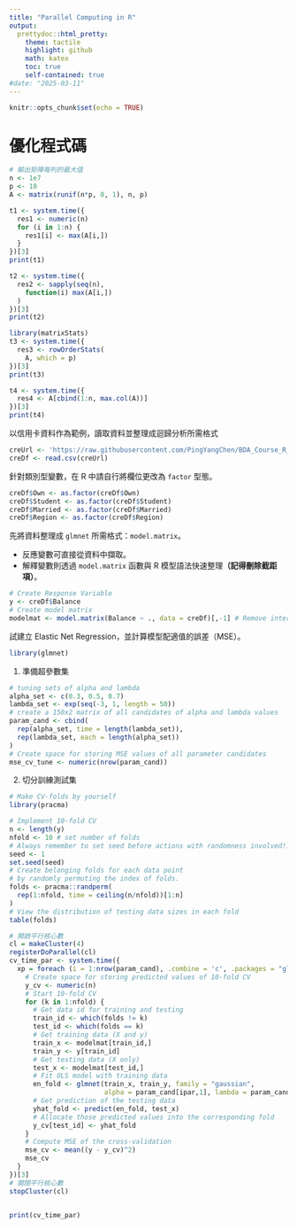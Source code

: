 ```yaml
---
title: "Parallel Computing in R"
output:
  prettydoc::html_pretty:
    theme: tactile 
    highlight: github
    math: katex
    toc: true
    self-contained: true
#date: "2025-03-11"
---
```



```r
knitr::opts_chunk$set(echo = TRUE)
```

# 優化程式碼

```r
# 輸出矩陣每列的最大值
n <- 1e7
p <- 10
A <- matrix(runif(n*p, 0, 1), n, p)

t1 <- system.time({
  res1 <- numeric(n)
  for (i in 1:n) {
    res1[i] <- max(A[i,])
  }
})[3]
print(t1)

t2 <- system.time({
  res2 <- sapply(seq(n), 
    function(i) max(A[i,])
  )
})[3]
print(t2)

library(matrixStats)
t3 <- system.time({
  res3 <- rowOrderStats(
    A, which = p)
})[3]
print(t3)

t4 <- system.time({
  res4 <- A[cbind(1:n, max.col(A))]
})[3]
print(t4)
```




以信用卡資料作為範例，讀取資料並整理成迴歸分析所需格式

```r
creUrl <- 'https://raw.githubusercontent.com/PingYangChen/BDA_Course_R_Code/refs/heads/main/sample_data/Credit.csv'
creDf <- read.csv(creUrl)
```

針對類別型變數，在 R 中請自行將欄位更改為 `factor` 型態。
```r
creDf$Own <- as.factor(creDf$Own)
creDf$Student <- as.factor(creDf$Student)
creDf$Married <- as.factor(creDf$Married)
creDf$Region <- as.factor(creDf$Region)
```


先將資料整理成 `glmnet` 所需格式：`model.matrix`。

- 反應變數可直接從資料中擷取。
- 解釋變數則透過 `model.matrix` 函數與 R 模型語法快速整理**（記得刪除截距項）**。

```r
# Create Response Variable
y <- creDf$Balance
# Create model matrix
modelmat <- model.matrix(Balance ~ ., data = creDf)[,-1] # Remove intercept part
```


試建立 Elastic Net Regression，並計算模型配適值的誤差（MSE）。

```r
library(glmnet)
```



1. 準備超參數集

```r
# tuning sets of alpha and lambda
alpha_set <- c(0.3, 0.5, 0.7)
lambda_set <- exp(seq(-3, 1, length = 50))
# create a 150x2 matrix of all candidates of alpha and lambda values
param_cand <- cbind(
  rep(alpha_set, time = length(lambda_set)),
  rep(lambda_set, each = length(alpha_set))
)
# Create space for storing MSE values of all parameter candidates
mse_cv_tune <- numeric(nrow(param_cand))
```

2. 切分訓練測試集

```r
# Make CV-folds by yourself
library(pracma)
```

```r
# Implement 10-fold CV
n <- length(y)
nfold <- 10 # set number of folds
# Always remember to set seed before actions with randomness involved!!
seed <- 1
set.seed(seed)
# Create belonging folds for each data point
# by randomly permuting the index of folds.
folds <- pracma::randperm( 
  rep(1:nfold, time = ceiling(n/nfold))[1:n]
)
# View the distribution of testing data sizes in each fold
table(folds)
```




```r

# 開啟平行核心數
cl = makeCluster(4)
registerDoParallel(cl)
cv_time_par <- system.time({
  xp = foreach (i = 1:nrow(param_cand), .combine = 'c', .packages = "glmnet") %dopar% {
    # Create space for storing predicted values of 10-fold CV 
    y_cv <- numeric(n)
    # Start 10-fold CV
    for (k in 1:nfold) {
      # Get data id for training and testing
      train_id <- which(folds != k)
      test_id <- which(folds == k)
      # Get training data (X and y)
      train_x <- modelmat[train_id,]
      train_y <- y[train_id]
      # Get testing data (X only)
      test_x <- modelmat[test_id,]
      # Fit OLS model with training data
      en_fold <- glmnet(train_x, train_y, family = "gaussian", 
                        alpha = param_cand[ipar,1], lambda = param_cand[ipar,2])
      # Get prediction of the testing data
      yhat_fold <- predict(en_fold, test_x)
      # Allocate those predicted values into the corresponding fold
      y_cv[test_id] <- yhat_fold
    }
    # Compute MSE of the cross-validation
    mse_cv <- mean((y - y_cv)^2)
    mse_cv
  }
})[3]
# 關閉平行核心數
stopCluster(cl)


print(cv_time_par)
```
